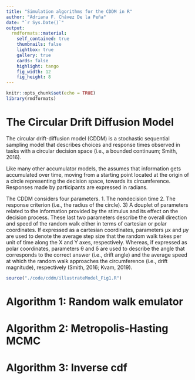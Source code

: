 ```yaml
---
title: "Simulation algorithms for the CDDM in R"
author: "Adriana F. Chávez De la Peña"
date: "`r Sys.Date()`"
output:
  rmdformats::material:
    self_contained: true
    thumbnails: false
    lightbox: true
    gallery: true
    cards: false
    highlight: tango
    fig_width: 12 
    fig_height: 8 
---
```


```r
knitr::opts_chunk$set(echo = TRUE)
library(rmdformats)
```

# The Circular Drift Diffusion Model

The circular drift-diffusion model (CDDM) is a stochastic sequential sampling model that describes choices and response times observed in tasks with a circular decision space (i.e., a bounded continuum; Smith, 2016). 

Like many other accumulator models, the assumes that information gets accumulated over time, moving from a starting point located at the origin of a circle representing the decision space, towards its circumference. Responses made by participants are expressed in radians.

The CDDM considers four parameters. 
1. The nondecision time 
2. The response criterion (i.e., the radius of the circle). 
3) A douplet of parameters related to the information provided by the stimulus and its effect on the decision process. These last two parameters describe the overall direction and speed of the random walk either in terms of cartesian or polar coordinates. If expressed as a cartesian coordinates, parameters μx and μy are used to denote the average step size that the random walk takes per unit of time along the X and Y axes, respectively. Whereas, if expressed as polar coordinates, parameters θ and δ are used to describe the angle that corresponds to the
correct answer (i.e., drift angle) and the average speed at which the random walk approaches the
circumference (i.e., drift magnitude), respectively (Smith, 2016; Kvam, 2019).

```r
source("./code/cddm/illustrateModel_Fig1.R")
```

# Algorithm 1: Random walk emulator

# Algorithm 2: Metropolis-Hasting MCMC

# Algorithm 3: Inverse cdf